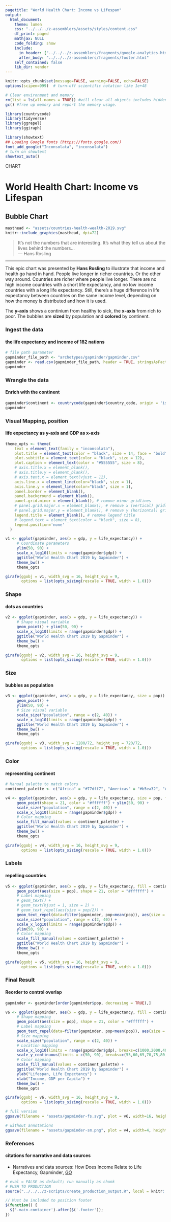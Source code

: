 ```yaml
---
pagetitle: "World Health Chart: Income vs Lifespan"
output: 
  html_document:
    theme: lumen
    css: "../../../z-assemblers/assets/styles/content.css"
    df_print: paged
    mathjax: NULL
    code_folding: show
    include:
      in_header: ["../../../z-assemblers/fragments/google-analytics.html", "../../../z-assemblers/fragments/header.html"]
      after_body: "../../../z-assemblers/fragments/footer.html"
    self_contained: false
    lib_dir: vendor
---
```


```r

knitr::opts_chunk$set(message=FALSE, warning=FALSE, echo=FALSE)
options(scipen=999)  # turn-off scientific notation like 1e+48

# Clear environment and memory
rm(list = ls(all.names = TRUE)) #will clear all objects includes hidden objects.
gc() #free up memory and report the memory usage.

library(countrycode)
library(tidyverse)
library(ggrepel)
library(ggiraph)

library(showtext)
## Loading Google fonts (https://fonts.google.com/)
font_add_google("Inconsolata", "inconsolata")
# turn on showtext
showtext_auto()

```

<div class="activity">
CHART  
</div>

# World Health Chart: Income vs Lifespan
## Bubble Chart

```r

masthead <- "assets/countries-health-wealth-2019.svg"
knitr::include_graphics(masthead, dpi=72)

```


> It’s not the numbers that are interesting. It’s what they tell us about the lives behind the numbers...\
--- Hans Rosling\

***

This epic chart was presented by __Hans Rosling__ to illustrate that income and health go hand in hand. People live longer in richer countries. Or the other way around. Countries are richer where people live longer. There are no high income countries with a short life expectancy, and no low income countries with a long life expectancy. Still, there’s a huge difference in life expectancy between countries on the same income level, depending on how the money is distributed and how it is used.

The __y-axis__ shows a continium from healthy to sick, the __x-axis__ from rich to poor. The bubbles are __sized__ by population and __colored__ by continent.

### Ingest the data
#### the life expectancy and income of 182 nations


```r

# file path parameter
gapminder_file_path <- "archetypes/gapminder/gapminder.csv"
gapminder <- read.csv(gapminder_file_path, header = TRUE, stringsAsFactors = FALSE)
gapminder

```

### Wrangle the data
#### Enrich with the continent

```r

gapminder$continent <- countrycode(gapminder$country_code, origin = 'iso3c', destination = 'continent')
gapminder

```


### Visual Mapping, position
#### life expectancy as y-axis and GDP as x-axis

```r

theme_opts <- theme(
    text = element_text(family = "inconsolata"), 
    plot.title = element_text(color = "black", size = 14, face = "bold"),
    plot.subtitle = element_text(color = "black", size = 12),
    plot.caption = element_text(color = "#555555", size = 8),
    # axis.title.x = element_blank(),
    # axis.title.y = element_blank(),
    # axis.text.x = element_text(vjust = 12),
    axis.line.x = element_line(color="black", size = 1),
    axis.line.y = element_line(color="black", size = 1),
    panel.border = element_blank(),
    panel.background = element_blank(),
    panel.grid.minor = element_blank(), # remove minor gridlines
    # panel.grid.major.x = element_blank(), # remove x (vertical) gridlines
    # panel.grid.major.y = element_blank(), # remove y (horizontal) gridlines
    legend.title = element_blank(), # remove legend title
    # legend.text = element_text(color = "black", size = 8),
    legend.position='none'
  )

v1 <- ggplot(gapminder, aes(x = gdp, y = life_expectancy)) +
     # Coordinate parameters
     ylim(50, 90) +
     scale_x_log10(limits = range(gapminder$gdp)) +
     ggtitle("World Health Chart 2019 by Gapminder") + 
     theme_bw() +
     theme_opts

girafe(ggobj = v1, width_svg = 16, height_svg = 9,
       options = list(opts_sizing(rescale = TRUE, width = 1.0)))

```


### Shape
#### dots as countries

```r

v2 <- ggplot(gapminder, aes(x = gdp, y = life_expectancy)) +
     # Shape visual variable
     geom_point() + ylim(50, 90) +
     scale_x_log10(limits = range(gapminder$gdp)) +
     ggtitle("World Health Chart 2019 by Gapminder") + 
     theme_bw() +
     theme_opts

girafe(ggobj = v2, width_svg = 16, height_svg = 9,
       options = list(opts_sizing(rescale = TRUE, width = 1.0)))


```


### Size
#### bubbles as population

```r

v3 <- ggplot(gapminder, aes(x = gdp, y = life_expectancy, size = pop)) +
     geom_point() + 
     ylim(50, 90) +
     # Size visual variable
     scale_size("population", range = c(2, 40)) +
     scale_x_log10(limits = range(gapminder$gdp)) +
     ggtitle("World Health Chart 2019 by Gapminder") + 
     theme_bw() +
     theme_opts

girafe(ggobj = v3, width_svg = 1280/72, height_svg = 720/72,
       options = list(opts_sizing(rescale = TRUE, width = 1.0)))


```


### Color
#### representing continent

```r

# Manual palette to match colors
continent_palette <- c("Africa" = "#77dff7", "Americas" = "#b5ea32", "Asia" = "#ff5973", "Europe" = "#ffe800", "Oceania" = "#ff5973")

v4 <- ggplot(gapminder, aes(x = gdp, y = life_expectancy, size = pop, fill = continent)) +
     geom_point(shape = 21, color = "#ffffff") + ylim(50, 90) +
     scale_size("population", range = c(2, 40)) +
     scale_x_log10(limits = range(gapminder$gdp)) +
     # Color mapping
     scale_fill_manual(values = continent_palette) +
     ggtitle("World Health Chart 2019 by Gapminder") + 
     theme_bw() +
     theme_opts

girafe(ggobj = v4, width_svg = 16, height_svg = 9,
       options = list(opts_sizing(rescale = TRUE, width = 1.0)))

```


### Labels
#### repelling countries


```r

v5 <- ggplot(gapminder, aes(x = gdp, y = life_expectancy, fill = continent, label = country )) +
     geom_point(aes(size = pop), shape = 21, color = "#ffffff") +
     # Label mapping
     # geom_text() +
     # geom_text(hjust = 1, size = 2) +
     # geom_text_repel(aes(size = pop/2)) +
     geom_text_repel(data=filter(gapminder, pop<mean(pop)), aes(size = pop/2), family = "inconsolata") +
     scale_size("population", range = c(2, 40)) +
     scale_x_log10(limits = range(gapminder$gdp)) +
     ylim(50, 90) +
     # Color mapping
     scale_fill_manual(values = continent_palette) +
     ggtitle("World Health Chart 2019 by Gapminder") + 
     theme_bw() +
     theme_opts

girafe(ggobj = v5, width_svg = 16, height_svg = 9,
       options = list(opts_sizing(rescale = TRUE, width = 1.0)))

```


### Final Result
#### Reorder to control overlap


```r

gapminder <- gapminder[order(gapminder$pop, decreasing = TRUE),]

v6 <- ggplot(gapminder, aes(x = gdp, y = life_expectancy, fill = continent, label = country )) +
     # Shape mapping
     geom_point(aes(size = pop), shape = 21, color = "#ffffff") +
     # Label mapping
     geom_text_repel(data=filter(gapminder, pop<mean(pop)), aes(size = pop/2), family = "inconsolata") +
     # Size mapping
     scale_size("population", range = c(2, 40)) +
     # Location mapping
     scale_x_log10(limits = range(gapminder$gdp), breaks=c(1000,2000,4000,8000,16000,32000,64000)) +
     scale_y_continuous(limits = c(50, 90), breaks=c(55,60,65,70,75,80,85)) +
     # Color mapping
     scale_fill_manual(values = continent_palette) +
     ggtitle("World Health Chart 2019 by Gapminder") +
     ylab("Lifespan, Life Expectancy") +
     xlab("Income, GDP per Capita") +
     theme_bw() +
     theme_opts

girafe(ggobj = v6, width_svg = 16, height_svg = 9,
       options = list(opts_sizing(rescale = TRUE, width = 1.0)))


```


```r

# full version
ggsave(filename = "assets/gapminder-fs.svg", plot = v6, width=16, height=9)

# without annotations
ggsave(filename = "assets/gapminder-sm.png", plot = v4, width=4, height=2.25)

```


### References
#### citations for narrative and data sources

* Narratives and data sources: How Does Income Relate to Life Expectancy, Gapminder, [GO](https://www.gapminder.org/answers/how-does-income-relate-to-life-expectancy){target="_blank"}


```r

# eval = FALSE as default; run manually as chunk
# PUSH TO PRODUCTION
source("../../../z-scripts/create_production_output.R", local = knitr::knit_global())

```


```js

// Must be included to position footer
$(function() {
  $('.main-container').after($('.footer'));
})

```
